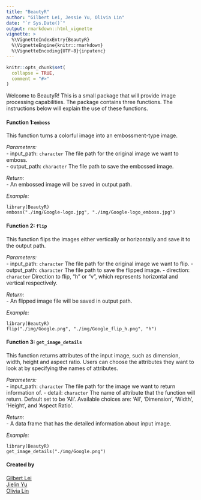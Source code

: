```yaml
---
title: "BeautyR"
author: "Gilbert Lei, Jessie Yu, Olivia Lin"
date: "`r Sys.Date()`"
output: rmarkdown::html_vignette
vignette: >
  %\VignetteIndexEntry{BeautyR}
  %\VignetteEngine{knitr::rmarkdown}
  %\VignetteEncoding{UTF-8}{inputenc}
---
```


```r
knitr::opts_chunk$set(
  collapse = TRUE,
  comment = "#>"
)
```

Welcome to BeautyR! This is a small package that will provide image processing capabilities. The package contains three functions. The instructions below will explain the use of these functions. 

#### Function 1:`emboss`
This function turns a colorful image into an embossment-type image. 

*Parameters:*  
- input_path: `character` The file path for the original image we want to emboss.  
- output_path: `character` The file path to save the embossed image.

*Return:*   
- An embossed image will be saved in output path.

*Example:*  
```
library(BeautyR) 
emboss("./img/Google-logo.jpg", "./img/Google-logo_emboss.jpg")
```

#### Function 2: `flip`

This function flips the images either vertically or horizontally and save it to the output path.

*Parameters:*  
- input_path: `character` The file path for the original image we want to flip.
- output_path: `character`  The file path to save the flipped image.
- direction: `character` Direction to flip, "h" or "v", which represents horizontal and vertical respectively.

*Return:*  
- An flipped image file will be saved in output path.

*Example:*  
```
library(BeautyR) 
flip("./img/Google.png", "./img/Google_flip_h.png", "h")
```

#### Function 3: `get_image_details`

This function returns attributes of the input image, such as dimension, width, height and aspect ratio. Users can choose the attributes they want to look at by specifying the names of attributes.

*Parameters:*  
- input_path: `character` The file path for the image we want to return information of.
- detail: `character` The name of attribute that the function will return. Default set to be 'All'. Available choices are: 'All', 'Dimension', 'Width', 'Height', and 'Aspect Ratio'.

*Return:*  
- A data frame that has the detailed information about input image.

*Example:*  
```
library(BeautyR) 
get_image_details("./img/Google.png")
```

#### Created by
[Gilbert Lei](https://github.com/gilbertlei)  
[Jielin Yu](https://github.com/jielinyu)  
[Olivia Lin](https://github.com/olivia-lin)  